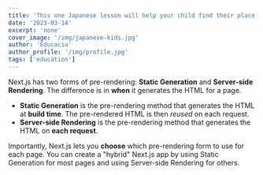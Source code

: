 ```yaml
---
title: 'This one Japanese lesson will help your child find their place in life'
date: '2023-03-14'
excerpt: 'none'
cover_image: '/img/japanese-kids.jpg'
author: 'Educacia'
author_profile: '/img/profile.jpg'
tags: ['education']
---
```


Next.js has two forms of pre-rendering: **Static Generation** and **Server-side Rendering**. The difference is in **when** it generates the HTML for a page.

- **Static Generation** is the pre-rendering method that generates the HTML at **build time**. The pre-rendered HTML is then _reused_ on each request.
- **Server-side Rendering** is the pre-rendering method that generates the HTML on **each request**.

Importantly, Next.js lets you **choose** which pre-rendering form to use for each page. You can create a "hybrid" Next.js app by using Static Generation for most pages and using Server-side Rendering for others.